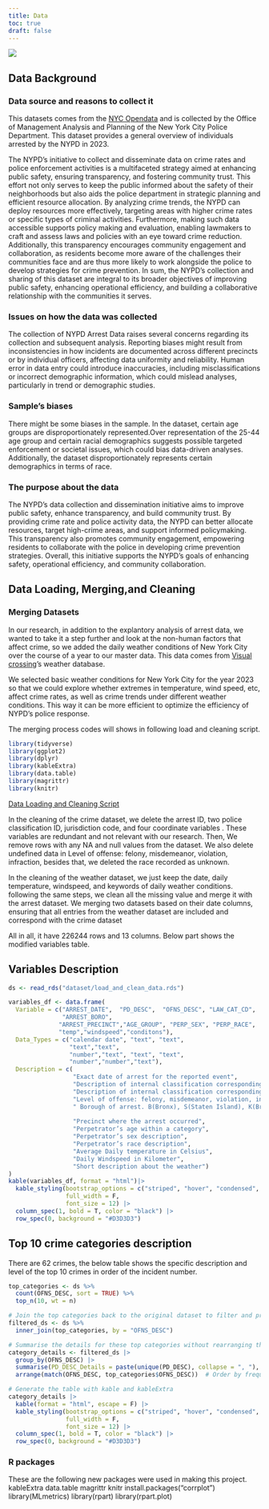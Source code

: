 ```yaml
---
title: Data
toc: true
draft: false
---
```

![](images/general-view-nypd-arm-patch-26440914.webp)


## Data Background
### Data source and reasons to collect it

This datasets comes from the [NYC Opendata](https://data.cityofnewyork.us/Public-Safety/NYPD-Arrests-Data-Historic-/8h9b-rp9u/about_data) and is collected by the Office of Management Analysis and Planning of the New York City Police Department. This dataset provides a general overview of individuals arrested by the NYPD in 2023. 

The NYPD's initiative to collect and disseminate data on crime rates and police enforcement activities is a multifaceted strategy aimed at enhancing public safety, ensuring transparency, and fostering community trust. This effort not only serves to keep the public informed about the safety of their neighborhoods but also aids the police department in strategic planning and efficient resource allocation. By analyzing crime trends, the NYPD can deploy resources more effectively, targeting areas with higher crime rates or specific types of criminal activities. Furthermore, making such data accessible supports policy making and evaluation, enabling lawmakers to craft and assess laws and policies with an eye toward crime reduction. Additionally, this transparency encourages community engagement and collaboration, as residents become more aware of the challenges their communities face and are thus more likely to work alongside the police to develop strategies for crime prevention. In sum, the NYPD's collection and sharing of this dataset are integral to its broader objectives of improving public safety, enhancing operational efficiency, and building a collaborative relationship with the communities it serves.


### Issues on how the data was collected  

The collection of NYPD Arrest Data raises several concerns regarding its collection and subsequent analysis. Reporting biases might result from inconsistencies in how incidents are documented across different precincts or by individual officers, affecting data uniformity and reliability. Human error in data entry could introduce inaccuracies, including misclassifications or incorrect demographic information, which could mislead analyses, particularly in trend or demographic studies.

### Sample's biases
There might be some biases in the sample. In the dataset, certain age groups are disproportionately represented.Over representation of the 25-44 age group and certain racial demographics suggests possible targeted enforcement or societal issues, which could bias data-driven analyses. Additionally, the dataset disproportionately represents certain demographics in terms of race.

### The purpose about the data

The NYPD's data collection and dissemination initiative aims to improve public safety, enhance transparency, and build community trust. By providing crime rate and police activity data, the NYPD can better allocate resources, target high-crime areas, and support informed policymaking. This transparency also promotes community engagement, empowering residents to collaborate with the police in developing crime prevention strategies. Overall, this initiative supports the NYPD's goals of enhancing safety, operational efficiency, and community collaboration.

## Data Loading, Merging,and Cleaning

### Merging Datasets

In our research, in addition to the explantory analysis of arrest data, we wanted to take it a step further and look at the non-human factors that affect crime, so we added the daily weather conditions of New York City over the course of a year to our master data. This data comes from [Visual crossing](https://www.visualcrossing.com/weather/weather-data-services#)'s weather database.

We selected basic weather conditions for New York City for the year 2023 so that we could explore whether extremes in temperature, wind speed, etc, affect crime rates, as well as crime trends under different weather conditions. This way it can be more efficient to optimize the efficiency of NYPD's police response. 

The merging process codes will shows in following load and cleaning script.


```r
library(tidyverse) 
library(ggplot2)
library(dplyr)
library(kableExtra)
library(data.table)
library(magrittr)
library(knitr)
```

[Data Loading and Cleaning Script](scripts/load_and_clean_data.R)

In the cleaning of the crime dataset, we delete the arrest ID, two police classification ID, jurisdiction code, and four coordinate variables . These variables are redundant and not relevant with our research. Then, We remove rows with any NA and null values from the dataset. We also delete undefined data in Level of offense: felony, misdemeanor, violation, infraction, besides that, we deleted the race recorded as unknown.

In the cleaning of the weather dataset, we just keep the date, daily temperature, windspeed, and keywords of daily weather conditions. following the same steps, we clean all the missing value and merge it with the arrest dataset. We merging two datasets based on their date columns, ensuring that all entries from the weather dataset are included and correspond with the crime dataset

All in all, it have 226244 rows and 13 columns. Below part shows the modified variables table. 

## Variables Description

```r
ds <- read_rds("dataset/load_and_clean_data.rds") 
```


```r

variables_df <- data.frame(
  Variable = c("ARREST_DATE",  "PD_DESC",  "OFNS_DESC", "LAW_CAT_CD",
               "ARREST_BORO",
              "ARREST_PRECINCT","AGE_GROUP", "PERP_SEX", "PERP_RACE", 
              "temp","windspeed","conditons"),
  Data_Types = c("calendar date", "text", "text", 
                 "text","text",
                 "number","text", "text", "text", 
                 "number","number","text"),
  Description = c( 
                  "Exact date of arrest for the reported event", 
                  "Description of internal classification corresponding with PD code (more granular than Offense Description)", 
                  "Description of internal classification corresponding with KY code (more general category than PD description)", 
                  "Level of offense: felony, misdemeanor, violation, infraction", 
                  "	Borough of arrest. B(Bronx), S(Staten Island), K(Brooklyn), M(Manhattan), Q(Queens)",
                  
                  "Precinct where the arrest occurred", 
                  "Perpetrator’s age within a category", 
                  "Perpetrator’s sex description", 
                  "Perpetrator’s race description", 
                  "Average Daily temperature in Celsius",
                  "Daily Windspeed in Kilometer",
                  "Short description about the weather")
)
kable(variables_df, format = "html")|>
  kable_styling(bootstrap_options = c("striped", "hover", "condensed", "responsive"),
                full_width = F, 
                font_size = 12) |>
  column_spec(1, bold = T, color = "black") |>
  row_spec(0, background = "#D3D3D3") 
```

## Top 10 crime categories description

There are 62 crimes, the below table shows the specific description and level of the top 10 crimes in order of the incident number.

```r
top_categories <- ds %>%
  count(OFNS_DESC, sort = TRUE) %>%
  top_n(10, wt = n)

# Join the top categories back to the original dataset to filter and preserve the order
filtered_ds <- ds %>%
  inner_join(top_categories, by = "OFNS_DESC")

# Summarise the details for these top categories without rearranging them alphabetically
category_details <- filtered_ds |>
  group_by(OFNS_DESC) |>
  summarise(PD_DESC_Details = paste(unique(PD_DESC), collapse = ", "), .groups = "drop") %>%
  arrange(match(OFNS_DESC, top_categories$OFNS_DESC))  # Order by frequency

# Generate the table with kable and kableExtra
category_details |>
  kable(format = "html", escape = F) |>
  kable_styling(bootstrap_options = c("striped", "hover", "condensed", "responsive"),
                full_width = F, 
                font_size = 12) |>
  column_spec(1, bold = T, color = "black") |>
  row_spec(0, background = "#D3D3D3") 
```

### R packages
These are the following new packages were used in making this project.
kableExtra
data.table
magrittr
knitr
install.packages("corrplot")
library(MLmetrics)
library(rpart)
library(rpart.plot)

